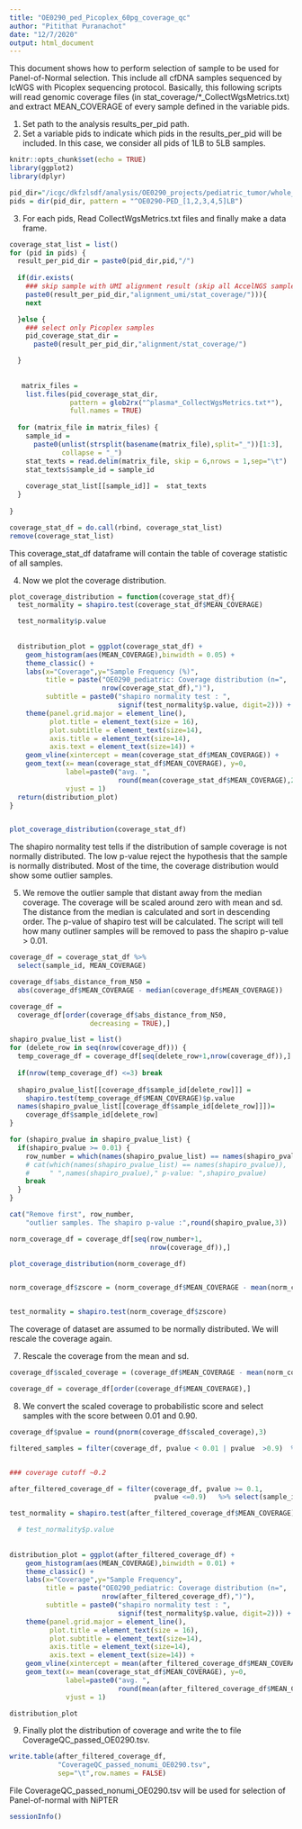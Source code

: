 ```yaml
---
title: "OE0290_ped_Picoplex_60pg_coverage_qc"
author: "Pitithat Puranachot"
date: "12/7/2020"
output: html_document
---
```

This document shows how to perform selection of sample to be used for Panel-of-Normal selection. This include all cfDNA samples sequenced by lcWGS with Picoplex sequencing protocol. 
Basically, this following scripts will read genomic coverage files (in stat_coverage/*_CollectWgsMetrics.txt) and extract MEAN_COVERAGE of every sample defined in the variable pids.

1. Set path to the analysis results_per_pid path. 
2. Set a variable pids to indicate which pids in the results_per_pid will be included. In this case, we consider all pids of 1LB to 5LB samples.
```r
knitr::opts_chunk$set(echo = TRUE)
library(ggplot2)
library(dplyr)

pid_dir="/icgc/dkfzlsdf/analysis/OE0290_projects/pediatric_tumor/whole_genome_sequencing/results_per_pid/"
pids = dir(pid_dir, pattern = "^OE0290-PED_[1,2,3,4,5]LB")

```

3. For each pids, Read CollectWgsMetrics.txt files and finally make a data frame.
```r
coverage_stat_list = list()
for (pid in pids) {
  result_per_pid_dir = paste0(pid_dir,pid,"/")
  
  if(dir.exists(
    ### skip sample with UMI alignment result (skip all AccelNGS samples)
    paste0(result_per_pid_dir,"alignment_umi/stat_coverage/"))){
    next

  }else {
    ### select only Picoplex samples
    pid_coverage_stat_dir =
      paste0(result_per_pid_dir,"alignment/stat_coverage/")

  }
  
  
   matrix_files = 
    list.files(pid_coverage_stat_dir, 
               pattern = glob2rx("^plasma*_CollectWgsMetrics.txt*"),
               full.names = TRUE)
  
  for (matrix_file in matrix_files) {
    sample_id = 
      paste0(unlist(strsplit(basename(matrix_file),split="_"))[1:3],
             collapse = "_")
    stat_texts = read.delim(matrix_file, skip = 6,nrows = 1,sep="\t")
    stat_texts$sample_id = sample_id
    
    coverage_stat_list[[sample_id]] =  stat_texts
  }
  
}

coverage_stat_df = do.call(rbind, coverage_stat_list)
remove(coverage_stat_list)
```

This coverage_stat_df dataframe will contain the table of coverage statistic of all samples. 

4. Now we plot the coverage distribution.

```r
plot_coverage_distribution = function(coverage_stat_df){
  test_normality = shapiro.test(coverage_stat_df$MEAN_COVERAGE)

  test_normality$p.value
  
  
  distribution_plot = ggplot(coverage_stat_df) + 
    geom_histogram(aes(MEAN_COVERAGE),binwidth = 0.05) + 
    theme_classic() + 
    labs(x="Coverage",y="Sample Frequency (%)",
         title = paste("OE0290_pediatric: Coverage distribution (n=",
                       nrow(coverage_stat_df),")"),
         subtitle = paste0("shapiro normality test : ",
                           signif(test_normality$p.value, digit=2))) + 
    theme(panel.grid.major = element_line(),
          plot.title = element_text(size = 16),
          plot.subtitle = element_text(size=14),
          axis.title = element_text(size=14),
          axis.text = element_text(size=14)) + 
    geom_vline(xintercept = mean(coverage_stat_df$MEAN_COVERAGE)) + 
    geom_text(x= mean(coverage_stat_df$MEAN_COVERAGE), y=0,
              label=paste0("avg. ",
                           round(mean(coverage_stat_df$MEAN_COVERAGE),2)),
              vjust = 1) 
  return(distribution_plot)
}


plot_coverage_distribution(coverage_stat_df)

```

The shapiro normality test tells if the distribution of sample coverage is not normally distributed. The low p-value reject the hypothesis that the sample is normally distributed. Most of the time, the coverage distribution would show some outlier samples.

5. We remove the outlier sample that distant away from the median coverage. The coverage will be scaled around zero with mean and sd. The distance from the median is calculated and sort in descending order. The p-value of shapiro test will be calculated. The script will tell how many outliner samples will be removed to pass the shapiro p-value > 0.01.

```r
coverage_df = coverage_stat_df %>% 
  select(sample_id, MEAN_COVERAGE)

coverage_df$abs_distance_from_N50 = 
  abs(coverage_df$MEAN_COVERAGE - median(coverage_df$MEAN_COVERAGE))

coverage_df = 
  coverage_df[order(coverage_df$abs_distance_from_N50,
                    decreasing = TRUE),]

shapiro_pvalue_list = list()
for (delete_row in seq(nrow(coverage_df))) {
  temp_coverage_df = coverage_df[seq(delete_row+1,nrow(coverage_df)),]
  
  if(nrow(temp_coverage_df) <=3) break
  
  shapiro_pvalue_list[[coverage_df$sample_id[delete_row]]] = 
    shapiro.test(temp_coverage_df$MEAN_COVERAGE)$p.value
  names(shapiro_pvalue_list[[coverage_df$sample_id[delete_row]]])=
    coverage_df$sample_id[delete_row]
}

for (shapiro_pvalue in shapiro_pvalue_list) {
  if(shapiro_pvalue >= 0.01) {
    row_number = which(names(shapiro_pvalue_list) == names(shapiro_pvalue))
    # cat(which(names(shapiro_pvalue_list) == names(shapiro_pvalue)),
    #     " ",names(shapiro_pvalue)," p-value: ",shapiro_pvalue)
    break
  }
}

cat("Remove first", row_number,
    "outlier samples. The shapiro p-value :",round(shapiro_pvalue,3))

norm_coverage_df = coverage_df[seq(row_number+1,
                                   nrow(coverage_df)),]

plot_coverage_distribution(norm_coverage_df)


norm_coverage_df$zscore = (norm_coverage_df$MEAN_COVERAGE - mean(norm_coverage_df$MEAN_COVERAGE)) / sd(norm_coverage_df$MEAN_COVERAGE)


test_normality = shapiro.test(norm_coverage_df$zscore)

```


The coverage of dataset are assumed to be normally distributed. We will rescale the coverage again.

7. Rescale the coverage from the mean and sd.
```r
coverage_df$scaled_coverage = (coverage_df$MEAN_COVERAGE - mean(norm_coverage_df$MEAN_COVERAGE)) / sd(norm_coverage_df$MEAN_COVERAGE)

coverage_df = coverage_df[order(coverage_df$MEAN_COVERAGE),]


```


8. We convert the scaled coverage to probabilistic score and select samples with the score between 0.01 and 0.90.

```r

coverage_df$pvalue = round(pnorm(coverage_df$scaled_coverage),3)

filtered_samples = filter(coverage_df, pvalue < 0.01 | pvalue  >0.9)  %>% select(sample_id,MEAN_COVERAGE,pvalue)


### coverage cutoff ~0.2

after_filtered_coverage_df = filter(coverage_df, pvalue >= 0.1, 
                                    pvalue <=0.9)   %>% select(sample_id,MEAN_COVERAGE,pvalue)

test_normality = shapiro.test(after_filtered_coverage_df$MEAN_COVERAGE)

  # test_normality$p.value
  
  
distribution_plot = ggplot(after_filtered_coverage_df) + 
    geom_histogram(aes(MEAN_COVERAGE),binwidth = 0.01) + 
    theme_classic() + 
    labs(x="Coverage",y="Sample Frequency",
         title = paste("OE0290_pediatric: Coverage distribution (n=",
                       nrow(after_filtered_coverage_df),")"),
         subtitle = paste0("shapiro normality test : ",
                           signif(test_normality$p.value, digit=2))) + 
    theme(panel.grid.major = element_line(),
          plot.title = element_text(size = 16),
          plot.subtitle = element_text(size=14),
          axis.title = element_text(size=14),
          axis.text = element_text(size=14)) + 
    geom_vline(xintercept = mean(after_filtered_coverage_df$MEAN_COVERAGE)) + 
    geom_text(x= mean(coverage_stat_df$MEAN_COVERAGE), y=0,
              label=paste0("avg. ",
                           round(mean(after_filtered_coverage_df$MEAN_COVERAGE),2)),
              vjust = 1) 

distribution_plot


```


9. Finally plot the distribution of coverage and write the to file CoverageQC_passed_OE0290.tsv. 
```r
write.table(after_filtered_coverage_df,
            "CoverageQC_passed_nonumi_OE0290.tsv",
            sep="\t",row.names = FALSE)


```

File CoverageQC_passed_nonumi_OE0290.tsv will be used for selection of Panel-of-normal with NiPTER

```r
sessionInfo()
```
